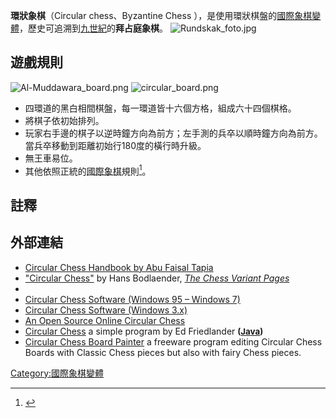 '''環狀象棋'''（Circular chess、Byzantine Chess ），是使用環狀棋盤的[[國際象棋變體|國際象棋變體]]，歷史可追溯到[[九世紀|九世紀]]的'''拜占庭象棋'''。
[[Image:Rundskak_foto.jpg|thumb]]

==遊戲規則==

[[Image:Al-Muddawara_board.png|thumb]]
[[Image:circular_board.png|thumb]]

*四環道的黑白相間棋盤，每一環道皆十六個方格，組成六十四個棋格。
*將棋子依初始排列。
*玩家右手邊的棋子以逆時鐘方向為前方；左手測的兵卒以順時鐘方向為前方。當兵卒移動到距離初始行180度的橫行時升級。
*無王車易位。
*其他依照正統的[[國際象棋|國際象棋]]規則<ref>{{Cite web |url=http://history.chess.free.fr/byzantine.htm |title=Byzantine Chess |access-date=2011-06-16 |archive-date=2020-06-25 |archive-url=https://web.archive.org/web/20200625025832/http://history.chess.free.fr/byzantine.htm |dead-url=no }}</ref>。

==註釋==
<div class="references-small">
<references/>
</div>

==外部連結==
* [http://www.todomexicoesajedrez.com/2015/junio/22/LIBRO%20AJEDREZ%20CIRCULAR.pdf Circular Chess Handbook by Abu Faisal Tapia] {{Wayback|url=http://www.todomexicoesajedrez.com/2015/junio/22/LIBRO%20AJEDREZ%20CIRCULAR.pdf |date=20170314152306 }}
*[http://www.chessvariants.com/shape.dir/circular.html "Circular Chess"] {{Wayback|url=http://www.chessvariants.com/shape.dir/circular.html |date=20210213221247 }} by Hans Bodlaender, ''[[The_Chess_Variant_Pages|The Chess Variant Pages]]''
*{{bgg|34856|Circular Chess}}
*[http://www.circularchess.com Circular Chess Software (Windows 95 – Windows 7)] {{Wayback|url=http://www.circularchess.com/ |date=20111009132259 }}
*[http://www.ochess.com/software.html Circular Chess Software (Windows 3.x)] {{Wayback|url=http://www.ochess.com/software.html |date=20080704052901 }}
*[http://www.codeproject.com/KB/aspnet/circular_chess.aspx An Open Source Online Circular Chess] {{Wayback|url=http://www.codeproject.com/KB/aspnet/circular_chess.aspx |date=20071228213508 }}
*[http://www.pathguy.com/chess/Circular.htm Circular Chess] {{Wayback|url=http://www.pathguy.com/chess/Circular.htm |date=20170314104603 }} a simple program by Ed Friedlander <span style="font-size:0.95em; font-weight:bold;">([[Java_(programming_language)|Java]])</span>
*[https://www.musketeerchess.net/tools/boardpainter/circular.php Circular Chess Board Painter] {{Wayback|url=https://www.musketeerchess.net/tools/boardpainter/circular.php |date=20201127235209 }} a freeware program editing Circular Chess Boards with Classic Chess pieces but also with fairy Chess pieces.

[[Category:國際象棋變體|Category:國際象棋變體]]